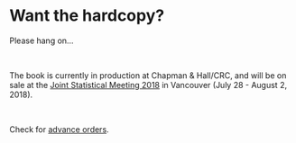 # Want the hardcopy? {-}

Please hang on...

\ 
\ 
\ 

The book is currently in production at Chapman & Hall/CRC, and will 
be on sale at the 
[Joint Statistical Meeting 2018](http://ww2.amstat.org/meetings/jsm/2018/) 
in Vancouver (July 28 - August 2, 2018).

\ 
\ 
\ 

Check for [advance orders](https://www.crcpress.com/Flexible-Imputation-of-Missing-Data-Second-Edition/van-Buuren/p/book/9781138588318).
